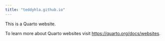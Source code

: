 ```yaml
---
title: "teddyhla.github.io"
---
```


This is a Quarto website.

To learn more about Quarto websites visit <https://quarto.org/docs/websites>.
